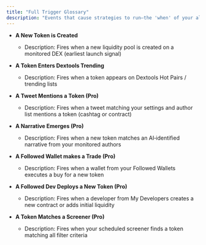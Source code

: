 ```yaml
---
title: "Full Trigger Glossary"
description: "Events that cause strategies to run—the 'when' of your alerts."
---
```


* **A New Token is Created**
  * Description: Fires when a new liquidity pool is created on a monitored DEX (earliest launch signal)

* **A Token Enters Dextools Trending**
  * Description: Fires when a token appears on Dextools Hot Pairs / trending lists

* **A Tweet Mentions a Token (Pro)**
  * Description: Fires when a tweet matching your settings and author list mentions a token (cashtag or contract)

* **A Narrative Emerges (Pro)**
  * Description: Fires when a new token matches an AI‑identified narrative from your monitored authors

* **A Followed Wallet makes a Trade (Pro)**
  * Description: Fires when a wallet from your Followed Wallets executes a buy for a new token

* **A Followed Dev Deploys a New Token (Pro)**
  * Description: Fires when a developer from My Developers creates a new contract or adds initial liquidity

* **A Token Matches a Screener (Pro)**
  * Description: Fires when your scheduled screener finds a token matching all filter criteria


